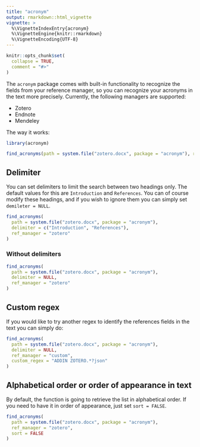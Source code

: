 ```yaml
---
title: "acronym"
output: rmarkdown::html_vignette
vignette: >
  %\VignetteIndexEntry{acronym}
  %\VignetteEngine{knitr::rmarkdown}
  %\VignetteEncoding{UTF-8}
---
```


```r
knitr::opts_chunk$set(
  collapse = TRUE,
  comment = "#>"
)
```

The `acronym` package comes with built-in functionality to recognize the fields from your reference manager, so you can recognize your acronyms in the text more precisely. Currently, the following managers are supported:

* Zotero
* Endnote
* Mendeley

The way it works:

```r
library(acronym)

find_acronyms(path = system.file("zotero.docx", package = "acronym"), ref_manager = "zotero")
```

## Delimiter

You can set delimiters to limit the search between two headings only. The default values for this are `Introduction` and `References`. You can of course modify these headings, and if you wish to ignore them you can simply set `demileter = NULL`.

```r
find_acronyms(
  path = system.file("zotero.docx", package = "acronym"), 
  delimiter = c("Introduction", "References"),
  ref_manager = "zotero"
)
```

### Without delimiters

```r
find_acronyms(
  path = system.file("zotero.docx", package = "acronym"), 
  delimiter = NULL,
  ref_manager = "zotero"
)
```

## Custom regex

If you would like to try another regex to identify the references fields in the text you can simply do:

```r
find_acronyms(
  path = system.file("zotero.docx", package = "acronym"), 
  delimiter = NULL,
  ref_manager = "custom",
  custom_regex = "ADDIN ZOTERO.*?json"
)
```


## Alphabetical order or order of appearance in text

By default, the function is going to retrieve the list in alphabetical order. If you need to have it in order of appearance, just set `sort = FALSE`.

```r
find_acronyms(
  path = system.file("zotero.docx", package = "acronym"), 
  ref_manager = "zotero",
  sort = FALSE
)
```
